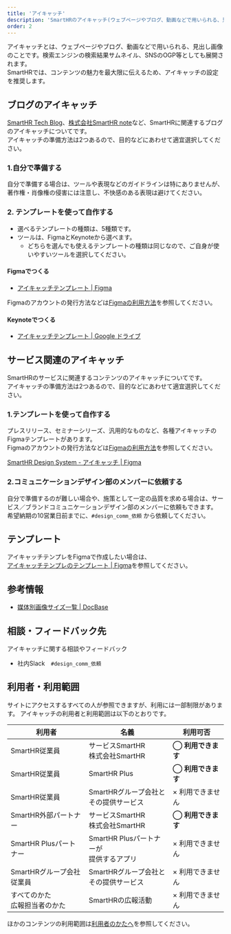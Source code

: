 ```yaml
---
title: 'アイキャッチ'
description: 'SmartHRのアイキャッチ(ウェブページやブログ、動画などで用いられる、見出し画像)についてまとめています'
order: 2
---
```


アイキャッチとは、ウェブページやブログ、動画などで用いられる、見出し画像のことです。検索エンジンの検索結果サムネイル、SNSのOGP等としても展開されます。  
SmartHRでは、コンテンツの魅力を最大限に伝えるため、アイキャッチの設定を推奨します。

## ブログのアイキャッチ
[SmartHR Tech Blog](https://tech.smarthr.jp/)、[株式会社SmartHR note](https://note.com/smarthr_co/)など、SmartHRに関連するブログのアイキャッチについてです。  
アイキャッチの準備方法は2つあるので、目的などにあわせて適宜選択してください。

### 1.自分で準備する

自分で準備する場合は、ツールや表現などのガイドラインは特にありませんが、著作権・肖像権の侵害には注意し、不快感のある表現は避けてください。  

### 2. テンプレートを使って自作する
- 選べるテンプレートの種類は、5種類です。
- ツールは、FigmaとKeynoteから選べます。
  - どちらを選んでも使えるテンプレートの種類は同じなので、ご自身が使いやすいツールを選択してください。


#### Figmaでつくる
- [アイキャッチテンプレート | Figma](https://www.figma.com/file/2cPeunVF3XIEWReJyKzI7l/%E3%80%90%E3%82%A2%E3%82%A4%E3%82%AD%E3%83%A3%E3%83%83%E3%83%81%E3%83%86%E3%83%B3%E3%83%97%E3%83%AC%E3%80%91%E3%83%96%E3%83%AD%E3%82%B0?type=design&node-id=0%3A1&t=k3R14RLQF69NWl8k-1)

Figmaのアカウントの発行方法などは[Figmaの利用方法](https://smarthr.design/operational-guideline/figma-operation/)を参照してください。

#### Keynoteでつくる
- [アイキャッチテンプレート | Google ドライブ](https://drive.google.com/drive/u/0/folders/1uVD2WIq2PJWW8oacQtbmVwkdl-t8BsFi)


## サービス関連のアイキャッチ

SmartHRのサービスに関連するコンテンツのアイキャッチについてです。  
アイキャッチの準備方法は2つあるので、目的などにあわせて適宜選択してください。

### 1.テンプレートを使って自作する

プレスリリース、セミナーシリーズ、汎用的なものなど、各種アイキャッチのFigmaテンプレートがあります。  
Figmaのアカウントの発行方法などは[Figmaの利用方法](https://smarthr.design/operational-guideline/figma-operation/)を参照してください。

[SmartHR Design System - アイキャッチ | Figma](https://www.figma.com/files/project/209829909)

### 2.コミュニケーションデザイン部のメンバーに依頼する

自分で準備するのが難しい場合や、施策として一定の品質を求める場合は、サービス／ブランドコミュニケーションデザイン部のメンバーに依頼もできます。  
希望納期の10営業日前までに、`#design_comm_依頼` から依頼してください。

## テンプレート
アイキャッチテンプレをFigmaで作成したい場合は、  
[アイキャッチテンプレのテンプレート | Figma](https://www.figma.com/file/c6OpkQMWxlDAxiaFcSDZVz/%E3%82%A2%E3%82%A4%E3%82%AD%E3%83%A3%E3%83%83%E3%83%81%E3%83%86%E3%83%B3%E3%83%97%E3%83%AC%E3%81%AE%E3%83%86%E3%83%B3%E3%83%97%E3%83%AC%E3%83%BC%E3%83%88?type=design&node-id=1012%3A23&mode=design&t=eADt1bUVfilxJHPM-1)を参照してください。

## 参考情報
- [媒体別画像サイズ一覧 | DocBase](https://smarthr-inc.docbase.io/posts/1405006)

## 相談・フィードバック先
アイキャッチに関する相談やフィードバック  
- 社内Slack　`#design_comm_依頼`


## 利用者・利用範囲

サイトにアクセスするすべての人が参照できますが、利用には一部制限があります。
アイキャッチの利用者と利用範囲は以下のとおりです。

  <table>
    <thead>
      <tr>
        <th>利用者</th>
        <th>名義</th>
        <th>利用可否</th>
      </tr>
    </thead>
    <tbody>
      <tr>
        <td>SmartHR従業員</td>
        <td>サービスSmartHR<br/>株式会社SmartHR</td>
        <td><strong>◯ 利用できます</strong></td>
      </tr>
      <tr>
        <td>SmartHR従業員</td>
        <td>SmartHR Plus</td>
        <td><strong>◯ 利用できます</strong></td>
      </tr>
      <tr>
        <td>SmartHR従業員</td>
        <td>SmartHRグループ会社と<br/>その提供サービス</td>
        <td>× 利用できません</td>
      </tr>
      <tr>
        <td>SmartHR外部パートナー</td>
        <td>サービスSmartHR<br/>株式会社SmartHR</td>
        <td><strong>◯ 利用できます</strong></td>
      </tr>
      <tr>
        <td>SmartHR Plusパートナー</td>
        <td>SmartHR Plusパートナーが<br/>提供するアプリ</td>
        <td>× 利用できません</td>
      </tr>
      <tr>
        <td>SmartHRグループ会社<br/>従業員</td>
        <td>SmartHRグループ会社と<br/>その提供サービス</td>
        <td>× 利用できません</td>
      </tr>
      <tr>
        <td>すべてのかた<br/>広報担当者のかた</td>
        <td>SmartHRの広報活動</td>
        <td>× 利用できません</td>
      </tr>
    </tbody>
  </table>

ほかのコンテンツの利用範囲は[利用者のかたへ](/introduction/user/)を参照してください。
